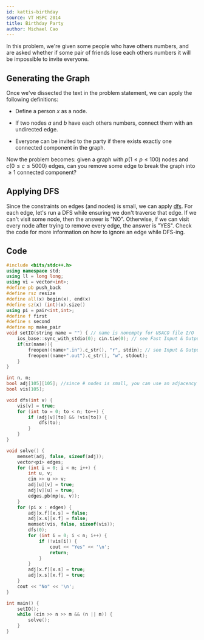 ```yaml
---
id: kattis-birthday
source: VT HSPC 2014
title: Birthday Party
author: Michael Cao
---
```


In this problem, we're given some people who have others numbers, and are asked whether if some pair of friends lose each others numbers it will be impossible to invite everyone.

## Generating the Graph

Once we've dissected the text in the problem statement, we can apply the following definitions:

- Define a person $x$ as a node.

- If two nodes $a$ and $b$ have each others numbers, connect them with an undirected edge.

- Everyone can be invited to the party if there exists exactly one connected component in the graph.

Now the problem becomes: given a graph with $p (1 \leq p \leq 100)$ nodes and $c (0 \leq c \leq 5000)$ edges, can you remove some edge to break the graph into $\geq 1$ connected component?

## Applying DFS

Since the constraints on edges (and nodes) is small, we can apply [dfs](/silver/dfs/). For each edge, let's run a DFS while ensuring we don't traverse that edge. If we can't visit some node, then the answer is "NO". Otherwise, if we can visit every node after trying to remove every edge, the answer is "YES". Check the code for more information on how to ignore an edge while DFS-ing.

## Code
```cpp
#include <bits/stdc++.h>
using namespace std;
using ll = long long;
using vi = vector<int>;
#define pb push_back
#define rsz resize
#define all(x) begin(x), end(x)
#define sz(x) (int)(x).size()
using pi = pair<int,int>;
#define f first
#define s second
#define mp make_pair
void setIO(string name = "") { // name is nonempty for USACO file I/O
    ios_base::sync_with_stdio(0); cin.tie(0); // see Fast Input & Output
    if(sz(name)){
        freopen((name+".in").c_str(), "r", stdin); // see Input & Output
        freopen((name+".out").c_str(), "w", stdout);
    }
}

int n, m;
bool adj[105][105]; //since # nodes is small, you can use an adjacency matrix to easily delete edges
bool vis[105];

void dfs(int v) {
    vis[v] = true;
    for (int to = 0; to < n; to++) {
        if (adj[v][to] && !vis[to]) {
            dfs(to);
        }
    }
}

void solve() {
    memset(adj, false, sizeof(adj));
    vector<pi> edges;
    for (int i = 0; i < m; i++) {
        int u, v; 
        cin >> u >> v;
        adj[u][v] = true;
        adj[v][u] = true;
        edges.pb(mp(u, v));
    }
    for (pi x : edges) {
        adj[x.f][x.s] = false;
        adj[x.s][x.f] = false;
        memset(vis, false, sizeof(vis));
        dfs(0);
        for (int i = 0; i < n; i++) {
            if (!vis[i]) {
                cout << "Yes" << '\n';
                return;
            }
        }
        adj[x.f][x.s] = true;
        adj[x.s][x.f] = true;
    }
    cout << "No" << '\n';
}

int main() {
    setIO();
    while (cin >> n >> m && (n || m)) {
        solve(); 
    }
}
```
